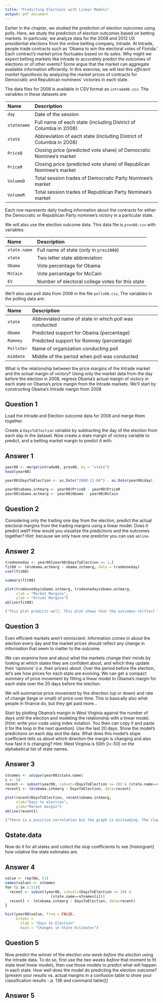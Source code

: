 ---
title: "Predicting Elections with Linear Models"
output: pdf_document
---

Earlier in the chapter, we studied the prediction of election outcomes
using polls.  Here, we study the prediction of election outcomes based
on betting markets.  In particular, we analyze data for the 2008 and
2012 US presidential elections from the online betting company,
Intrade.  At Intrade, people trade contracts such as 'Obama to win
the electoral votes of Florida.'  Each contract's market price
fluctuates based on its sales.  Why might we expect betting markets
like Intrade to accurately predict the outcomes of elections or of
other events?  Some argue that the market can aggregate available
information efficiently.  In this exercise, we will test this 
*efficient market hypothesis* by analyzing the market prices of
contracts for Democratic and Republican nominees' victories in each
state.

The data files for 2008 is available in CSV format as
`intrade08.csv`. The variables in these datasets are:

 Name                Description
 ------------------- ---------------------------------------------------------
 `day`               Date of the session 
 `statename`         Full name of each state (including District of Columbia in 2008) 
 `state`             Abbreviation of each state (including District of Columbia in 2008)
 `PriceD`            Closing price (predicted vote share) of Democratic Nominee's market
 `PriceR`            Closing price (predicted vote share) of Republican Nominee's market 
 `VolumeD`           Total session trades of Democratic Party Nominee's market
 `VolumeR`           Total session trades of Republican Party Nominee's market 

Each row represents daily trading
information about the contracts for either the Democratic or
Republican Party nominee's victory in a particular state. 

We will also
use the election outcome data.  This data file is `pres08.csv` with variables:

 Name                 Description
 -------------------- ---------------------------------------------------------
 `state.name`         Full name of state (only in `pres2008`)
 `state`              Two letter state abbreviation
 `Obama`              Vote percentage for Obama
 `McCain`             Vote percentage for McCain
 `EV`                 Number of electoral college votes for this state
 
We'll also use poll data from 2008 in the file `polls08.csv`,  The variables in the polling data are:
  
 Name                 Description
 -------------------- ---------------------------------------------------------
 `state`              Abbreviated name of state in which poll was conducted 
 `Obama`              Predicted support for Obama (percentage)
 `Romney`             Predicted support for Romney (percentage) 
 `Pollster`           Name of organization conducting poll 
 `middate`            Middle of the period when poll was conducted 

What is the relationship between the price margins of the Intrade market and the actual margin of victory? Using only the market data from the day before the election in 2008, regress Obama’s actual margin of victory in each state on Obama’s price margin from the Intrade markets. We’ll start by constructing Obama’s Intrade margin from 2008

## Question 1

Load the Intrade and Election outcome data for 2008 and merge them together.

Create a `DaysToElection` variable by subtracting the day of the election from each day in the dataset.  Now create a state margin of victory variable to predict, and a betting market margin to predict it with.

## Answer 1 

```{r}


year08 <- merge(intrade08, pres08, by = "state")
head(year08)

year08$DaysToElection <- as.Date("2008-11-04") - as.Date(year08$day)

year08$obama.intmarg <- year08$PriceD - year08$PriceR
year08$obama.actmarg <- year08$Obama - year08$McCain
```

## Question 2

Considering only the trading one day from the election, predict the actual electoral margins from the trading margins using a linear model.  Does it predict well? How would you visualize the predictions and the outcomes together?  Hint: because we only have one predictor you can use `abline`.

## Answer 2

```{r}
tradeoneday <- year08[year08$DaysToElection == 1,]
fit08 <- lm(obama.actmarg ~ obama.intmarg, data = tradeoneday)
coef(fit08)

summary(fit08)

plot(tradeoneday$obama.intmarg, tradeoneday$obama.actmarg, 
     xlab = "Market Margins",
     ylab = "Actual Margins")
abline(fit08)

("This plot predicts well. This plot shows that the outcomes relflect the prediction. ShowinSg that voter percentage reflects market margins. Low markets = a decreased voter %, but high markets = a positive voting percentage")
```

## Question 3

Even efficient markets aren’t omniscient. Information comes in about the election every day and the market prices should reflect any change in information that seem to matter to the outcome.

We can examine how and about what the markets change their minds by looking at which states they are confident about, and which they update their ‘opinions’ (i.e. their prices) about. Over the period before the election, let’s see how prices for each state are evolving. We can get a compact summary of price movement by fitting a linear model to Obama’s margin for each state over the 20 days before the election.

We will summarise price movement by the direction (up or down) and rate of change (large or small) of price over time. This is basically also what people in finance do, but they get paid more…

Start by plotting Obama’s margin in West Virginia against the number of days until the election and modeling the relationship with a linear model. [Hint: write your code using index notation. You then can copy it and paste it for the loop in the next question]. Use the last 20 days.  Show the model's predictions on each day and the data.  What does this model's slope coefficient tells us about which direction the margin is changing and also how fast it is changing? Hint: West Virginia is 50th [i<-50] on the alphabetical list of state names.

## Answer 3

```{r}
stnames <- unique(year08$state.name)
i <- 50 
recent <- subset(year08, subset=(DaysToElection <= 20) & (state.name==stnames[i]))
recent1 <- lm(obama.intmarg ~ DaysToElection, data=recent)

plot(recent$DaysToElection, recent$obama.intmarg, 
     xlab="Days to election", 
     ylab="Market margin")
abline(recent1)

("There is a positive correlation but the graph is misleading. The slope coefficient is actually trending negatively as they get closer to election day. Market margins decrease as the days to election decreases. The assumption we can make is that Obama lost West Virginia as markets trended worse for him the closer he got to election day.")
```

## Qstate.data

Now do it for all states and collect the slop coefficients to see [historgram] how volative the state estimates are.

## Answer 4

```{r}
value <- rep(NA, 51)
names(value) <- stnames
for (i in 1:51){
  recent <- subset(year08, subset=(DaysToElection <= 20) &
                     (state.name==stnames[i]))
  recent1 <- lm(obama.intmarg ~ DaysToElection, data=recent)
}

hist(year08$value, freq = FALSE, 
     breaks = 
       xlab = "Days to Election"
       main = "Changes in State Estimates")


```



## Question 5

Now predict the winner of the election *one week before the election* using the Intrade data. To do so, first use the *two weeks before* that moment to fit state level linear models, then use those models to predict what will happen in each state.  How well does the model do predicting the election outcome? [present your results vs. actual margins in a confusion table to show your classification results - p. 136 and command table()]

## Answer 5

```{r}

```

